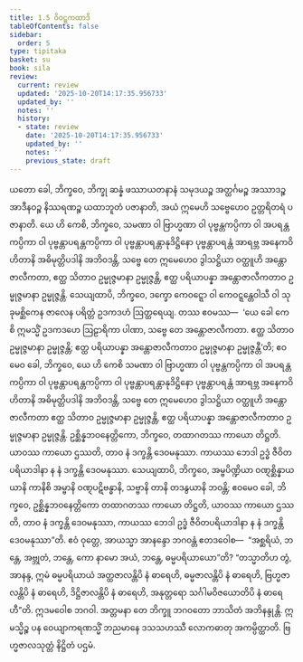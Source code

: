 ```yaml
---
title: 1.5 ဝိဝဋ္ဋကထာဒိ
tableOfContents: false
sidebar:
  order: 5
type: tipitaka
basket: su
book: sila
review:
  current: review
  updated: '2025-10-20T14:17:35.956733'
  updated_by: ''
  notes: ''
  history:
  - state: review
    date: '2025-10-20T14:17:35.956733'
    updated_by: ''
    notes: ''
    previous_state: draft
---
```



<DynamicBreadcrumb />


<ReviewStatus review={frontmatter.review} showDetails={true} />

<HypothesisAnnotation frontmatter={frontmatter} />

<Division number="145" book="sila" e="ch" v="6" p="42">

<Paragraph number="218" book="sila">
ယတော ခေါ, ဘိက္ခဝေ, ဘိက္ခု ဆန္နံ ဖဿာယတနာနံ သမုဒယဉ္စ အတ္ထင်္ဂမဉ္စ အဿာဒဉ္စ အာဒီနဝဉ္စ နိဿရဏဉ္စ ယထာဘူတံ ပဇာနာတိ, အယံ ဣမေဟိ သဗ္ဗေဟေဝ ဥတ္တရိတရံ ပဇာနာတိ.
</Paragraph>

</Division>
<Division number="146" book="sila" e="ch" v="6" p="42">

<Paragraph number="219" book="sila">
ယေ ဟိ ကေစိ, ဘိက္ခဝေ, သမဏာ ဝါ ဗြာဟ္မဏာ ဝါ ပုဗ္ဗန္တကပ္ပိကာ ဝါ အပရန္တကပ္ပိကာ ဝါ ပုဗ္ဗန္တာပရန္တကပ္ပိကာ ဝါ ပုဗ္ဗန္တာပရန္တာနုဒိဋ္ဌိနော ပုဗ္ဗန္တာပရန္တံ အာရဗ္ဘ အနေကဝိဟိတာနိ အဓိမုတ္တိပဒါနိ အဘိဝဒန္တိ, သဗ္ဗေ တေ ဣမေဟေဝ ဒွါသဋ္ဌိယာ ဝတ္ထူဟိ အန္တောဇာလီကတာ, ဧတ္ထ သိတာဝ ဥမ္မုဇ္ဇမာနာ ဥမ္မုဇ္ဇန္တိ, ဧတ္ထ ပရိယာပန္နာ အန္တောဇာလီကတာဝ ဥမ္မုဇ္ဇမာနာ ဥမ္မုဇ္ဇန္တိ.
</Paragraph>

<Paragraph number="220" book="sila">
သေယျထာပိ, ဘိက္ခဝေ, ဒက္ခော ကေဝဋ္ဋော ဝါ ကေဝဋ္ဋန္တေဝါသီ ဝါ သုခုမစ္ဆိကေန ဇာလေန ပရိတ္တံ ဥဒကဒဟံ ဩတ္ထရေယျ. တဿ ဧဝမဿ—  ‘ယေ ခေါ ကေစိ ဣမသ္မိံ ဥဒကဒဟေ ဩဠာရိကာ ပါဏာ, သဗ္ဗေ တေ အန္တောဇာလီကတာ. ဧတ္ထ သိတာဝ ဥမ္မုဇ္ဇမာနာ ဥမ္မုဇ္ဇန္တိ; ဧတ္ထ ပရိယာပန္နာ အန္တောဇာလီကတာဝ ဥမ္မုဇ္ဇမာနာ ဥမ္မုဇ္ဇန္တီ’တိ; ဧဝမေဝ ခေါ, ဘိက္ခဝေ, ယေ ဟိ ကေစိ သမဏာ ဝါ ဗြာဟ္မဏာ ဝါ ပုဗ္ဗန္တကပ္ပိကာ ဝါ အပရန္တကပ္ပိကာ ဝါ ပုဗ္ဗန္တာပရန္တကပ္ပိကာ ဝါ ပုဗ္ဗန္တာပရန္တာနုဒိဋ္ဌိနော ပုဗ္ဗန္တာပရန္တံ အာရဗ္ဘ အနေကဝိဟိတာနိ အဓိမုတ္တိပဒါနိ အဘိဝဒန္တိ, သဗ္ဗေ တေ ဣမေဟေဝ ဒွါသဋ္ဌိယာ ဝတ္ထူဟိ အန္တောဇာလီကတာ ဧတ္ထ သိတာဝ ဥမ္မုဇ္ဇမာနာ ဥမ္မုဇ္ဇန္တိ, ဧတ္ထ ပရိယာပန္နာ အန္တောဇာလီကတာဝ ဥမ္မုဇ္ဇမာနာ ဥမ္မုဇ္ဇန္တိ.
</Paragraph>

</Division>
<Division number="147" book="sila" e="ch" v="6" p="42">

<Paragraph number="221" book="sila">
ဥစ္ဆိန္နဘဝနေတ္တိကော, ဘိက္ခဝေ, တထာဂတဿ ကာယော တိဋ္ဌတိ. ယာဝဿ ကာယော ဌဿတိ, တာဝ နံ ဒက္ခန္တိ ဒေဝမနုဿာ. ကာယဿ ဘေဒါ ဥဒ္ဓံ ဇီဝိတပရိယာဒါနာ န နံ ဒက္ခန္တိ ဒေဝမနုဿာ.
</Paragraph>

<Paragraph number="222" book="sila">
သေယျထာပိ, ဘိက္ခဝေ, အမ္ဗပိဏ္ဍိယာ ဝဏ္ဋစ္ဆိန္နာယ ယာနိ ကာနိစိ အမ္ဗာနိ ဝဏ္ဋပဋိဗန္ဓာနိ, သဗ္ဗာနိ တာနိ တဒနွယာနိ ဘဝန္တိ; ဧဝမေဝ ခေါ, ဘိက္ခဝေ, ဥစ္ဆိန္နဘဝနေတ္တိကော တထာဂတဿ ကာယော တိဋ္ဌတိ, ယာဝဿ ကာယော ဌဿတိ, တာဝ နံ ဒက္ခန္တိ ဒေဝမနုဿာ, ကာယဿ ဘေဒါ ဥဒ္ဓံ ဇီဝိတပရိယာဒါနာ န နံ ဒက္ခန္တိ ဒေဝမနုဿာ”တိ.
</Paragraph>

</Division>
<Division number="148" book="sila" e="ch" v="6" p="43">

<Paragraph number="223" book="sila">
ဧဝံ ဝုတ္တေ, အာယသ္မာ အာနန္ဒော ဘဂဝန္တံ ဧတဒဝေါစ—  “အစ္ဆရိယံ, ဘန္တေ, အဗ္ဘုတံ, ဘန္တေ, ကော နာမော အယံ, ဘန္တေ, ဓမ္မပရိယာယော”တိ? “တသ္မာတိဟ တွံ, အာနန္ဒ, ဣမံ ဓမ္မပရိယာယံ အတ္ထဇာလန္တိပိ နံ ဓာရေဟိ, ဓမ္မဇာလန္တိပိ နံ ဓာရေဟိ, ဗြဟ္မဇာလန္တိပိ နံ ဓာရေဟိ, ဒိဋ္ဌိဇာလန္တိပိ နံ ဓာရေဟိ, အနုတ္တရော သင်္ဂါမဝိဇယောတိပိ နံ ဓာရေဟီ”တိ.
</Paragraph>

</Division>
<Division number="149" book="sila" e="ch" v="6" p="43">

<Paragraph number="224" book="sila">
ဣဒမဝေါစ ဘဂဝါ. အတ္တမနာ တေ ဘိက္ခူ ဘဂဝတော ဘာသိတံ အဘိနန္ဒုန္တိ. ဣမသ္မိဉ္စ ပန ဝေယျာကရဏသ္မိံ ဘညမာနေ ဒသသဟဿီ လောကဓာတု အကမ္ပိတ္ထာတိ.

</Paragraph>
</Division>

<Paragraph number="225" type="center" book="sila">
ဗြဟ္မဇာလသုတ္တံ နိဋ္ဌိတံ ပဌမံ.
</Paragraph>